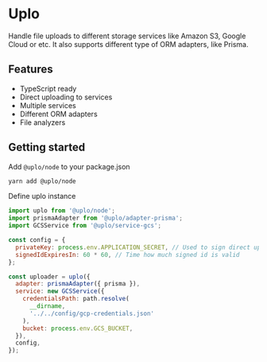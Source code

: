 # Uplo

Handle file uploads to different storage services like Amazon S3, Google Cloud
or etc. It also supports different type of ORM adapters, like Prisma.

## Features

* TypeScript ready
* Direct uploading to services
* Multiple services
* Different ORM adapters
* File analyzers

## Getting started

Add `@uplo/node` to your package.json

```sh
yarn add @uplo/node
```

Define uplo instance

```jsx
import uplo from '@uplo/node';
import prismaAdapter from '@uplo/adapter-prisma';
import GCSService from '@uplo/service-gcs';

const config = {
  privateKey: process.env.APPLICATION_SECRET, // Used to sign direct upload keys
  signedIdExpiresIn: 60 * 60, // Time how much signed id is valid
};

const uploader = uplo({
  adapter: prismaAdapter({ prisma }),
  service: new GCSService({
    credentialsPath: path.resolve(
      __dirname,
      '../../config/gcp-credentials.json'
    ),
    bucket: process.env.GCS_BUCKET,
  }),
  config,
});
```
